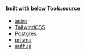 #### built with below Tools:[source](https://github.com/annilq/blog)
- [astro](https://astro.build/)
- [TailwindCSS](https://tailwindcss.com/)
- [Postgres](https://www.postgresql.org/)
- [prisma](https://www.prisma.io/)
- [auth.js](https://authjs.dev/)
